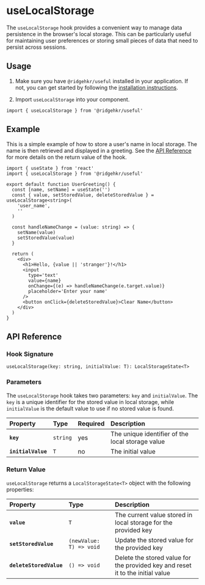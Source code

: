 
# useLocalStorage

The `useLocalStorage` hook provides a convenient way to manage data persistence in the browser's local storage. This can be particularly useful for maintaining user preferences or storing small pieces of data that need to persist across sessions.

## Usage

1. Make sure you have `@ridgehkr/useful` installed in your application. If not, you can get started by following the [installation instructions](/#getting-started).

2. Import `useLocalStorage` into your component.

```tsx
import { useLocalStorage } from '@ridgehkr/useful'
```

## Example

This is a simple example of how to store a user's name in local storage. The name is then retrieved and displayed in a greeting. See the [API Reference](#api-reference) for more details on the return value of the hook.

```tsx /useLocalStorage/ filename="UserGreeting.tsx"
import { useState } from 'react'
import { useLocalStorage } from '@ridgehkr/useful'

export default function UserGreeting() {
  const [name, setName] = useState('')
  const { value, setStoredValue, deleteStoredValue } = useLocalStorage<string>(
    'user_name',
    ''
  )

  const handleNameChange = (value: string) => {
    setName(value)
    setStoredValue(value)
  }

  return (
    <div>
      <h1>Hello, {value || 'stranger'}!</h1>
      <input
        type='text'
        value={name}
        onChange={(e) => handleNameChange(e.target.value)}
        placeholder='Enter your name'
      />
      <button onClick={deleteStoredValue}>Clear Name</button>
    </div>
  )
}
```

## API Reference

### Hook Signature

```tsx
useLocalStorage(key: string, initialValue: T): LocalStorageState<T>
```

### Parameters

The `useLocalStorage` hook takes two parameters: `key` and `initialValue`. The `key` is a unique identifier for the stored value in local storage, while `initialValue` is the default value to use if no stored value is found.

| Property           | Type     | Required | Description                                      |
| :----------------- | :------- | :------- | :----------------------------------------------- |
| **`key`**          | `string` | yes      | The unique identifier of the local storage value |
| **`initialValue`** | `T`      | no       | The initial value                                |

### Return Value

`useLocalStorage` returns a `LocalStorageState<T>` object with the following properties:

| Property                | Type                    | Description                                                                    |
| :---------------------- | :---------------------- | :----------------------------------------------------------------------------- |
| **`value`**             | `T`                     | The current value stored in local storage for the provided key                 |
| **`setStoredValue`**    | `(newValue: T) => void` | Update the stored value for the provided key                                   |
| **`deleteStoredValue`** | `() => void`            | Delete the stored value for the provided key and reset it to the initial value |
